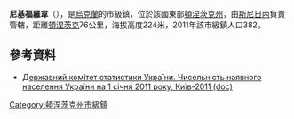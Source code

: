 {{no footnotes|time=2015-09-14T23:52:49+00:00}}
'''尼基福羅韋'''（{{lang-uk|Никифорове}}），是[[烏克蘭|烏克蘭]]的市級鎮，位於該國東部[[頓涅茨克州|頓涅茨克州]]，由[[斯尼日內|斯尼日內]]負責管轄，距離[[頓涅茨克|頓涅茨克]]76公里，海拔高度224米，2011年該市級鎮人口382。

==參考資料==
*[https://web.archive.org/web/20121010205321/http://stat6.stat.lviv.ua/PXWEB2007/ukr/publ/2011/chnas.zip Державний комітет статистики України. Чисельність наявного населення України на 1 січня 2011 року, Київ-2011 (doc)]

{{coord|48|0|27|N|38|51|5|E|scale:100000|display=title}}

{{DEFAULTSORT:Никифорове}}
[[Category:頓涅茨克州市級鎮|Category:頓涅茨克州市級鎮]]


{{Donetsk-geo-stub}}
